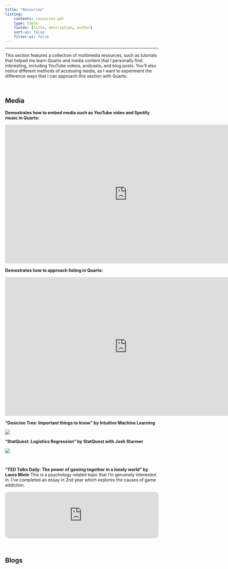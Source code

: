 ```yaml
---
title: "Resources"
listing:
    contents: resources.yml
    type: table
    fields: [title, description, author]
    sort-ui: false
    filter-ui: false
---
```

---



This section features a collection of multimedia resources, such as tutorials that helped me learn Quarto and media content that I personally find interesting, including YouTube videos, podcasts, and blog posts. You'll also notice different methods of accessing media, as I want to experiment the difference ways that I can approach this section with Quarto.

<br>

## Media

**Demostrates how to embed media such as YouTube video and Spotify music in Quarto:**

<iframe width="800" height="455" src="https://www.youtube.com/embed/y7ZdBUtQxqg?si=cKaEVjYSY1Q5-99o" title="YouTube video player" frameborder="0" allow="accelerometer; autoplay; clipboard-write; encrypted-media; gyroscope; picture-in-picture; web-share" referrerpolicy="strict-origin-when-cross-origin" allowfullscreen></iframe>

**Demostrates how to approach listing in Quarto:**

<iframe width="800" height="455" src="https://www.youtube.com/embed/bv_Cw-3HI1Y?si=0aP2h2lZMsz_61r4" title="YouTube video player" frameborder="0" allow="accelerometer; autoplay; clipboard-write; encrypted-media; gyroscope; picture-in-picture; web-share" referrerpolicy="strict-origin-when-cross-origin" allowfullscreen></iframe>

**"Desicion Tree: Important things to know" by Intuitive Machine Learning**

[![](../assets/youtube1.png)](https://www.youtube.com/watch?v=JcI5E2Ng6r4){target="_blank"}

**"StatQuest: Logistics Regression" by StatQuest with Josh Starmer**

[![](../assets/youtube2.png)](https://www.youtube.com/watch?v=yIYKR4sgzI8&t=189s)

<br>

**"TED Talks Daily: The power of gaming together in a lonely world" by Laura Miele**
This is a psychology related topic that I'm genuinely interested in. I've completed an essay in 2nd year which explores the causes of game addiction.

<iframe style="border-radius:12px" src="https://open.spotify.com/embed/episode/674NnkKouirq73uIX30MV5?utm_source=generator" width="100%" height="152" frameBorder="0" allowfullscreen="" allow="autoplay; clipboard-write; encrypted-media; fullscreen; picture-in-picture" loading="lazy"></iframe>


<br>

## Blogs
